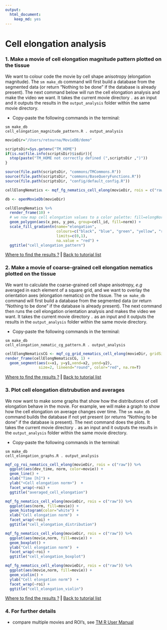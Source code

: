 ```yaml
---
output: 
  html_document: 
    keep_md: yes
---
```


# Cell elongation analysis


### 1. Make a movie of cell elongation magnitude pattern plotted on the tissue

We want to colour code the movie by cell shape anisotropy (elongation magnitude). The `sm make_db` command will first build a database from the segmented data (or return "Nothing to be done" if the database is already present). The next command below will run the cell elongation analysis and make the video we want. It takes the current movie directory `.` as an input and it outputs the results in the `output_analysis` folder within the same movie directory.

* Copy-paste the following commands in the terminal:

```
sm make_db 
cell_elongation_magnitude_pattern.R . output_analysis
```

```r
movieDir="/Users/retourna/MovieDB/demo"

scriptsDir=Sys.getenv("TM_HOME")
if(is.na(file.info(scriptsDir)$isdir)){
  stop(paste("TM_HOME not correctly defined (",scriptsDir ,")"))
}

source(file.path(scriptsDir, "commons/TMCommons.R"))
source(file.path(scriptsDir, "commons/BaseQueryFunctions.R"))
source(file.path(scriptsDir, "config/default_config.R"))

cellElongNematics <- mqf_fg_nematics_cell_elong(movieDir, rois = c("raw"), cellContour = T)

db <- openMovieDb(movieDir)

cellElongNematics %>%
  render_frame(10) +
  # we now map cell elongation values to a color palette: fill=elongNorm
  geom_polygon(aes(x_pos, y_pos, group=cell_id, fill=norm)) + 
  scale_fill_gradientn(name="elongation",
                       colours=c("black", "blue", "green", "yellow", "red"),
                       limits=c(0,1),
                       na.value = "red") +
  ggtitle("cell_elongation_pattern")


```

[Where to find the results ?](../tm_qs_example_data.md#4-look-at-the-results) **|** 
[Back to tutorial list](../tm_qs_example_data.md#3-select-the-analysis-you-are-interested-in)


### 2. Make a movie of coarse-grained cell elongation nematics plotted on the tissue

We want to calculate the coarse-grained cell shape anisotropy, _e.g_ averaged in each element of a square grid, and we want to overlay the orientation axes (elongation nematics) on the tissue. The `sm make_db` command will first build a database from the segmented data (or return "Nothing to be done" if the database is already present). The next command then runs the cell elongation orientation analysis and makes the video we want. It takes the current movie directory `.` as an input and it outputs the results in the `output_analysis` folder within the same movie directory.

* Copy-paste the following commands in the terminal:

```
sm make_db 
cell_elongation_nematic_cg_pattern.R . output_analysis
```

```r
cellElongNematicsCG <- mqf_cg_grid_nematics_cell_elong(movieDir, gridSize = 96) 
render_frame(cellElongNematicsCG, 1) +
  geom_segment(aes(x=x1, y=y1,xend=x2, yend=y2),
               size=2, lineend="round", color="red", na.rm=T)

```

[Where to find the results ?](../tm_qs_example_data.md#4-look-at-the-results) **|** 
[Back to tutorial list](../tm_qs_example_data.md#3-select-the-analysis-you-are-interested-in)

### 3. Plot cell elongation distrubution and averages

We now want to make some graphs that show how the distributions of cell elongation behave in the movie. For example, we will make a graph to show how the cell elongation on average changes over time. The `sm make_db` command builds the database if not yet present (or returns "Nothing to be done" if the database is present). The next command does the plots. It takes the current movie directory `.` as an input and it outputs the results in the `output_analysis` folder within the same movie directory.

* Copy-paste the following commands in the terminal:

```
sm make_db 
cell_elongation_graphs.R . output_analysis
```

```r

mqf_cg_roi_nematics_cell_elong(movieDir, rois = c("raw")) %>% 
  ggplot(aes(dev_time, norm, color=movie)) +
  geom_line() +
  xlab("Time [h]") +
  ylab("<Cell elongation norm>")  +
  facet_wrap(~roi) +
  ggtitle("averaged_cell_elongation")

mqf_fg_nematics_cell_elong(movieDir, rois = c("raw")) %>% 
  ggplot(aes(norm, fill=movie)) +
  geom_histogram(color="white") +
  xlab("Cell elongation norm")  +
  facet_wrap(~roi) +
  ggtitle("cell_elongation_distribution")

mqf_fg_nematics_cell_elong(movieDir, rois = c("raw")) %>%
  ggplot(aes(movie,norm, fill=movie)) +
  geom_boxplot() +
  ylab("Cell elongation norm")  +
  facet_wrap(~roi) +
  ggtitle("cell_elongation_boxplot")

mqf_fg_nematics_cell_elong(movieDir, rois = c("raw")) %>%
  ggplot(aes(movie,norm, fill=movie)) +
  geom_violin() +
  ylab("Cell elongation norm")  +
  facet_wrap(~roi) +
  ggtitle("cell_elongation_violin")
```

[Where to find the results ?](../tm_qs_example_data.md#4-look-at-the-results) **|** 
[Back to tutorial list](../tm_qs_example_data.md#3-select-the-analysis-you-are-interested-in)

### 4. For further details

* compare multiple movies and ROI's, see [TM R User Manual](https://mpicbg-scicomp.github.io/tissue_miner/tm_tutorial/R-tutorial.html#comparing-averaged-quantities-between-movies-and-rois)
